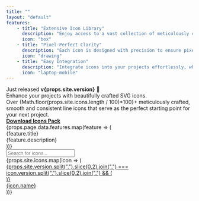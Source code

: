 ```yaml
---
title: ""
layout: "default"
features:
    - title: "Extensive Icon Library"
      description: "Enjoy access to a vast collection of meticulously crafted SVG icons covering a wide range of categories."
      icon: "box"
    - title: "Pixel-Perfect Clarity"
      description: "Each icon is designed with precision to ensure pixel-perfect clarity at various sizes, providing a seamless visual experience."
      icon: "drawing"
    - title: "Easy Integration"
      description: "Integrate icons into your projects effortlessly, whether it's for web development, mobile apps, presentations, or desktop applications."
      icon: "laptop-mobile"
---
```


<div className="pb-28 pt-16 md:pt-28">
    <div className="flex justify-center w-full mb-4">
        <a className="inline-flex items-center gap-2 rounded-lg bg-gray-100 px-3 py-1 text-sm font-medium no-underline">
            <span className="text-gray-800">Just released <b>v{props.site.version}</b></span>
            <span>🎉</span>
        </a>
    </div>
    <div className="font-black text-6xl sm:text-7xl mb-6 leading-tight tracking-tight text-gray-900 max-w-5xl w-full text-center mx-auto">
        <span>Enhance your projects with beautifully crafted SVG icons.</span> 
    </div>
    <div className="max-w-3xl mt-0 mb-8 text-lg sm:text-2xl text-center leading-relaxed mx-auto w-full">
        <span>Over {Math.floor(props.site.icons.length / 100)*100}+ meticulously crafted, smooth and consistent line icons that serve as the perfect starting point for your next project.</span>
    </div>
    <div className="flex justify-center w-full">
        <a href={`${props.repository}/releases`} target="_blank" className="flex items-center p-4 rounded-md bg-gray-900 hover:bg-gray-950 text-white cursor-pointer no-underline">
            <div className="text-xl mr-2">
                <Icon icon="download" />
            </div>
            <strong>Download Icons Pack</strong>
        </a>
    </div>
</div>
<section className="w-full mb-12">
    <div className="w-full flex flex-col md:flex-row gap-6 flex-nowrap">
        {props.page.data.features.map(feature => (
            <div key={feature.title} className="w-full bg-gray-100 p-8 rounded-md">
                <div className="mb-3 text-5xl text-gray-800">
                    <Icon icon={feature.icon} />
                </div>
                <div className="text-xl font-bold mb-2 text-gray-900">{feature.title}</div>
                <div className="leading-normal">{feature.description}</div>
            </div>
        ))}
    </div>
</section>
<section className="w-full">
    <div className="mb-6">
        <div className="relative">
            <div className="flex items-center text-2xl absolute top-0 left-0 p-2">
                <Icon icon="search" />
            </div>
            <input type="text" id="search" className="block bg-white w-full focus:outline-2 focus:outline-gray-500 border border-gray-200 rounded-md pl-10" placeholder="Search for icons..." />
        </div>
    </div>
    <div className="grid grid-cols-3 md:grid-cols-6 lg:grid-cols-10 gap-2 w-full">
    {props.site.icons.map(icon => (
        <a key={icon.name} href={icon.name} className="relative flex flex-col justify-center p-4 rounded-lg hover:bg-gray-100 cursor-pointer no-underline text-gray-800" data-icon-name={icon.name} data-icon-tags={icon.tags.join(",")}>
            {props.site.version.split(".").slice(0,2).join(".") === icon.version.split(".").slice(0,2).join(".") && (
                <div className="absolute bg-red-400 top-0 right-0 w-2 h-2 rounded-full mt-2 mr-2" />
            )}
            <div className="flex justify-center text-3xl">
                <Icon icon={icon.name} />
            </div>
            <div className="o-50 text-2xs text-center mt-2">
                <span>{icon.name}</span>
            </div>
        </a>
    ))}
    </div>
</section>

<script type="text/javascript" dangerouslySetInnerHTML={{ __html: `
    let allVisible = true;
    const isIconVisible = (value, target) => {
        const name = target.dataset.iconName || "";
        const tags = (target.dataset.iconTags || "").split(",");

        return name.includes(value) || tags.some(t => t.includes(value));
    };
    document.querySelector("input#search").addEventListener("input", event => {
        const value = event.target.value || "";
        // let count = 0;
        if (value.length >= 3 || !allVisible) {
            allVisible = value.length < 3;
            Array.from(document.querySelectorAll("a[data-icon-name]")).forEach(item => {
                // if (value.length < 3 || item.dataset.icon.includes(value)) {
                if (value.length < 3 || isIconVisible(value, item)) {
                    // count = count + 1;
                    item.style.display = "";
                }
                else {
                    item.style.display = "none";
                }
            });
            // Hide or display the empty block
            // document.querySelector("div#empty").style.display = count === 0 ? "" : "none";
        }
    });
`}} />

